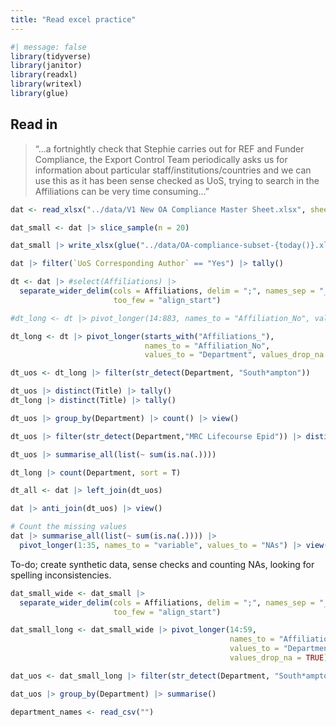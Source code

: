 ```yaml
---
title: "Read excel practice"
---
```


```r
#| message: false
library(tidyverse)
library(janitor)
library(readxl)
library(writexl)
library(glue)
```

## Read in

> "...a fortnightly check that Stephie carries out for REF and Funder Compliance, the Export Control Team periodically asks us for information about particular staff/institutions/countries and we can use this as it has been sense checked as UoS, trying to search in the Affiliations can be very time consuming..."

```r
dat <- read_xlsx("../data/V1 New OA Compliance Master Sheet.xlsx", sheet = "Master (New data)") 

dat_small <- dat |> slice_sample(n = 20) 

dat_small |> write_xlsx(glue("../data/OA-compliance-subset-{today()}.xlsx"))
```

```r
dat |> filter(`UoS Corresponding Author` == "Yes") |> tally()

dt <- dat |> #select(Affiliations) |> 
  separate_wider_delim(cols = Affiliations, delim = ";", names_sep = "_", 
                       too_few = "align_start")

#dt_long <- dt |> pivot_longer(14:883, names_to = "Affiliation_No", values_to = "Department", values_drop_na = TRUE)

dt_long <- dt |> pivot_longer(starts_with("Affiliations_"), 
                              names_to = "Affiliation_No", 
                              values_to = "Department", values_drop_na = TRUE)

dt_uos <- dt_long |> filter(str_detect(Department, "South*ampton"))

dt_uos |> distinct(Title) |> tally()
dt_long |> distinct(Title) |> tally()

dt_uos |> group_by(Department) |> count() |> view()

dt_uos |> filter(str_detect(Department,"MRC Lifecourse Epid")) |> distinct(Title) |> tally()

dt_uos |> summarise_all(list(~ sum(is.na(.))))

dt_long |> count(Department, sort = T)

dt_all <- dat |> left_join(dt_uos)

dat |> anti_join(dt_uos) |> view()

# Count the missing values
dat |> summarise_all(list(~ sum(is.na(.)))) |> 
  pivot_longer(1:35, names_to = "variable", values_to = "NAs") |> view()
```

To-do; create synthetic data, sense checks and counting NAs, looking for spelling inconsistencies.

```r
dat_small_wide <- dat_small |> 
  separate_wider_delim(cols = Affiliations, delim = ";", names_sep = "_", 
                       too_few = "align_start")

dat_small_long <- dat_small_wide |> pivot_longer(14:59, 
                                                 names_to = "Affiliation_No", 
                                                 values_to = "Department", 
                                                 values_drop_na = TRUE)

dat_uos <- dat_small_long |> filter(str_detect(Department, "South*ampton"))

dat_uos |> group_by(Department) |> summarise()
```

```r
department_names <- read_csv("")
```

